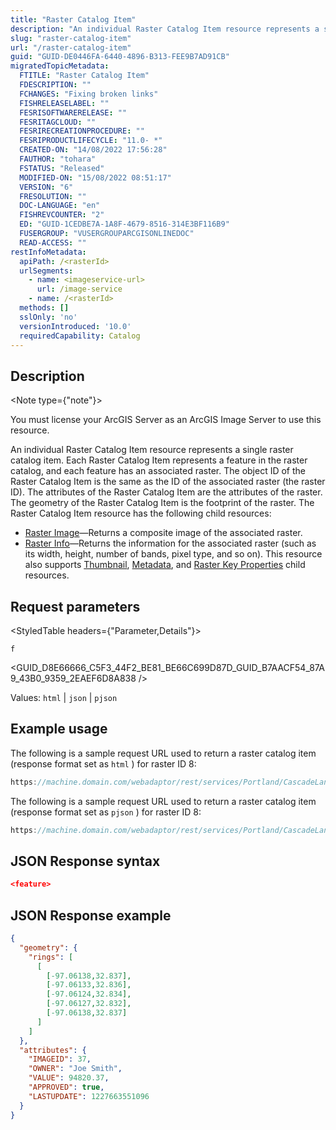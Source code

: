 ```yaml
---
title: "Raster Catalog Item"
description: "An individual Raster Catalog Item resource represents a single raster catalog item."
slug: "raster-catalog-item"
url: "/raster-catalog-item"
guid: "GUID-DE0446FA-6440-4896-B313-FEE9B7AD91CB"
migratedTopicMetadata:
  FTITLE: "Raster Catalog Item"
  FDESCRIPTION: ""
  FCHANGES: "Fixing broken links"
  FISHRELEASELABEL: ""
  FESRISOFTWARERELEASE: ""
  FESRITAGCLOUD: ""
  FESRIRECREATIONPROCEDURE: ""
  FESRIPRODUCTLIFECYCLE: "11.0- *"
  CREATED-ON: "14/08/2022 17:56:28"
  FAUTHOR: "tohara"
  FSTATUS: "Released"
  MODIFIED-ON: "15/08/2022 08:51:17"
  VERSION: "6"
  FRESOLUTION: ""
  DOC-LANGUAGE: "en"
  FISHREVCOUNTER: "2"
  ED: "GUID-1CEDBE7A-1A8F-4679-8516-314E3BF116B9"
  FUSERGROUP: "VUSERGROUPARCGISONLINEDOC"
  READ-ACCESS: ""
restInfoMetadata:
  apiPath: /<rasterId>
  urlSegments:
    - name: <imageservice-url>
      url: /image-service
    - name: /<rasterId>
  methods: []
  sslOnly: 'no'
  versionIntroduced: '10.0'
  requiredCapability: Catalog
---
```



## Description

<Note type={"note"}>

You must license your ArcGIS Server as an ArcGIS Image Server to use this resource.

</Note>

An individual Raster Catalog Item resource represents a single raster catalog item. Each Raster Catalog Item represents a feature in the raster catalog, and each feature has an associated raster. The object ID of the Raster Catalog Item is the same as the ID of the associated raster (the raster ID). The attributes of the Raster Catalog Item are the attributes of the raster. The geometry of the Raster Catalog Item is the footprint of the raster. The Raster Catalog Item resource has the following child resources:

-   [Raster Image](/raster-image)—Returns a composite image of the associated raster.
-   [Raster Info](/raster-info)—Returns the information for the associated raster (such as its width, height, number of bands, pixel type, and so on). This resource also supports [Thumbnail](/raster-thumbnail), [ Metadata](/raster-metadata), and [ Raster Key Properties](/raster-key-properties) child resources.

##  Request parameters

<StyledTable headers={"Parameter,Details"}>

<StyledTableRow>

<StyledTableCell cellStyle="markdown">

`f` 

</StyledTableCell>

<StyledTableCell cellStyle="markdown">

<GUID_D8E66666_C5F3_44F2_BE81_BE66C699D87D_GUID_B7AACF54_87A9_43B0_9359_2EAEF6D8A838 />

Values: `html` \| `json` \| `pjson` 

</StyledTableCell>

</StyledTableRow>

</StyledTable>

## Example usage

The following is a sample request URL used to return a raster catalog item (response format set as `html` ) for raster ID 8:

```javascript
https://machine.domain.com/webadaptor/rest/services/Portland/CascadeLandsat/ImageServer/8
```

 

The following is a sample request URL used to return a raster catalog item (response format set as `pjson` ) for raster ID 8:

```javascript
https://machine.domain.com/webadaptor/rest/services/Portland/CascadeLandsat/ImageServer/8?f=pjson
```

 

## JSON Response syntax

```json
<feature>

```

 

## JSON Response example

```json
{
  "geometry": {
    "rings": [ 
      [
        [-97.06138,32.837],
        [-97.06133,32.836],
        [-97.06124,32.834],
        [-97.06127,32.832],
        [-97.06138,32.837]
      ]
    ]
  },
  "attributes": {
    "IMAGEID": 37,
    "OWNER": "Joe Smith",
    "VALUE": 94820.37,
    "APPROVED": true,
    "LASTUPDATE": 1227663551096
  }
}
```

 
